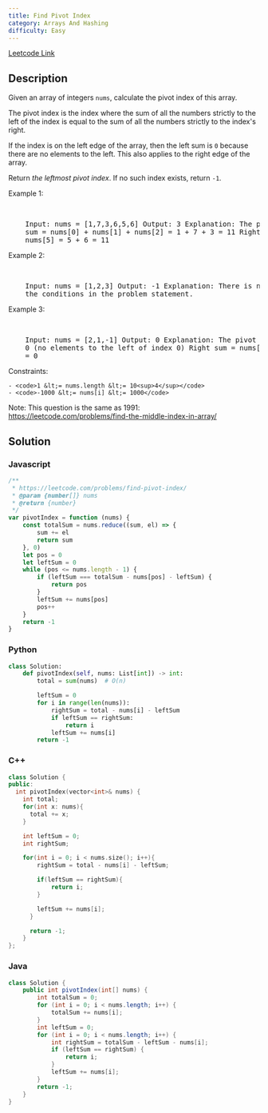 ```yaml
---
title: Find Pivot Index
category: Arrays And Hashing
difficulty: Easy
---
```


<Callout>

[Leetcode Link](https://leetcode.com/problems/find-pivot-index)

</Callout>

## Description

Given an array of integers <code>nums</code>, calculate the pivot index of this array.

The pivot index is the index where the sum of all the numbers strictly to the left of the index is equal to the sum of all the numbers strictly to the index&#39;s right.

If the index is on the left edge of the array, then the left sum is <code>0</code> because there are no elements to the left. This also applies to the right edge of the array.

Return _the leftmost pivot index_. If no such index exists, return <code>-1</code>.

Example 1:

<br />
<pre className="overflow-x-auto">
	Input: nums = [1,7,3,6,5,6] Output: 3 Explanation: The pivot index is 3. Left
	sum = nums[0] + nums[1] + nums[2] = 1 + 7 + 3 = 11 Right sum = nums[4] +
	nums[5] = 5 + 6 = 11
</pre>

Example 2:

<br />
<pre className="overflow-x-auto">
	Input: nums = [1,2,3] Output: -1 Explanation: There is no index that satisfies
	the conditions in the problem statement.
</pre>

Example 3:

<br />
<pre className="overflow-x-auto">
	Input: nums = [2,1,-1] Output: 0 Explanation: The pivot index is 0. Left sum =
	0 (no elements to the left of index 0) Right sum = nums[1] + nums[2] = 1 + -1
	= 0
</pre>

Constraints:

    - <code>1 &lt;= nums.length &lt;= 10<sup>4</sup></code>
    - <code>-1000 &lt;= nums[i] &lt;= 1000</code>

Note: This question is the same as 1991: <a href="https://leetcode.com/problems/find-the-middle-index-in-array/" target="_blank">https://leetcode.com/problems/find-the-middle-index-in-array/</a>

## Solution

### Javascript

```javascript
/**
 * https://leetcode.com/problems/find-pivot-index/
 * @param {number[]} nums
 * @return {number}
 */
var pivotIndex = function (nums) {
	const totalSum = nums.reduce((sum, el) => {
		sum += el
		return sum
	}, 0)
	let pos = 0
	let leftSum = 0
	while (pos <= nums.length - 1) {
		if (leftSum === totalSum - nums[pos] - leftSum) {
			return pos
		}
		leftSum += nums[pos]
		pos++
	}
	return -1
}
```

### Python

```python
class Solution:
    def pivotIndex(self, nums: List[int]) -> int:
        total = sum(nums)  # O(n)

        leftSum = 0
        for i in range(len(nums)):
            rightSum = total - nums[i] - leftSum
            if leftSum == rightSum:
                return i
            leftSum += nums[i]
        return -1

```

### C++

```cpp
class Solution {
public:
  int pivotIndex(vector<int>& nums) {
    int total;
    for(int x: nums){
      total += x;
    }

    int leftSum = 0;
    int rightSum;

    for(int i = 0; i < nums.size(); i++){
        rightSum = total - nums[i] - leftSum;

        if(leftSum == rightSum){
            return i;
        }

        leftSum += nums[i];
      }

      return -1;
    }
};

```

### Java

```java
class Solution {
    public int pivotIndex(int[] nums) {
        int totalSum = 0;
        for (int i = 0; i < nums.length; i++) {
            totalSum += nums[i];
        }
        int leftSum = 0;
        for (int i = 0; i < nums.length; i++) {
            int rightSum = totalSum - leftSum - nums[i];
            if (leftSum == rightSum) {
                return i;
            }
            leftSum += nums[i];
        }
        return -1;
    }
}

```
